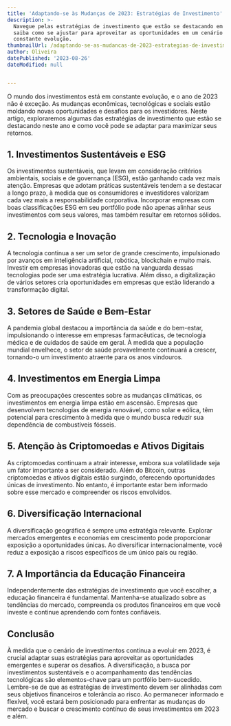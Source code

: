 ```yaml
---
title: 'Adaptando-se às Mudanças de 2023: Estratégias de Investimento'
description: >-
  Navegue pelas estratégias de investimento que estão se destacando em 2023 e
  saiba como se ajustar para aproveitar as oportunidades em um cenário em
  constante evolução.
thumbnailUrl: /adaptando-se-as-mudancas-de-2023-estrategias-de-investimento.jpg
author: Oliveira
datePublished: '2023-08-26'
dateModified: null


---
```


O mundo dos investimentos está em constante evolução, e o ano de 2023 não é exceção. As mudanças econômicas, tecnológicas e sociais estão moldando novas oportunidades e desafios para os investidores. Neste artigo, exploraremos algumas das estratégias de investimento que estão se destacando neste ano e como você pode se adaptar para maximizar seus retornos.

## **1. Investimentos Sustentáveis e ESG**

Os investimentos sustentáveis, que levam em consideração critérios ambientais, sociais e de governança (ESG), estão ganhando cada vez mais atenção. Empresas que adotam práticas sustentáveis tendem a se destacar a longo prazo, à medida que os consumidores e investidores valorizam cada vez mais a responsabilidade corporativa. Incorporar empresas com boas classificações ESG em seu portfólio pode não apenas alinhar seus investimentos com seus valores, mas também resultar em retornos sólidos.

## **2. Tecnologia e Inovação**

A tecnologia continua a ser um setor de grande crescimento, impulsionado por avanços em inteligência artificial, robótica, blockchain e muito mais. Investir em empresas inovadoras que estão na vanguarda dessas tecnologias pode ser uma estratégia lucrativa. Além disso, a digitalização de vários setores cria oportunidades em empresas que estão liderando a transformação digital.

## **3. Setores de Saúde e Bem-Estar**

A pandemia global destacou a importância da saúde e do bem-estar, impulsionando o interesse em empresas farmacêuticas, de tecnologia médica e de cuidados de saúde em geral. À medida que a população mundial envelhece, o setor de saúde provavelmente continuará a crescer, tornando-o um investimento atraente para os anos vindouros.

## **4. Investimentos em Energia Limpa**

Com as preocupações crescentes sobre as mudanças climáticas, os investimentos em energia limpa estão em ascensão. Empresas que desenvolvem tecnologias de energia renovável, como solar e eólica, têm potencial para crescimento à medida que o mundo busca reduzir sua dependência de combustíveis fósseis.

## **5. Atenção às Criptomoedas e Ativos Digitais**

As criptomoedas continuam a atrair interesse, embora sua volatilidade seja um fator importante a ser considerado. Além do Bitcoin, outras criptomoedas e ativos digitais estão surgindo, oferecendo oportunidades únicas de investimento. No entanto, é importante estar bem informado sobre esse mercado e compreender os riscos envolvidos.

## **6. Diversificação Internacional**

A diversificação geográfica é sempre uma estratégia relevante. Explorar mercados emergentes e economias em crescimento pode proporcionar exposição a oportunidades únicas. Ao diversificar internacionalmente, você reduz a exposição a riscos específicos de um único país ou região.

## **7. A Importância da Educação Financeira**

Independentemente das estratégias de investimento que você escolher, a educação financeira é fundamental. Mantenha-se atualizado sobre as tendências do mercado, compreenda os produtos financeiros em que você investe e continue aprendendo com fontes confiáveis.

## **Conclusão**

À medida que o cenário de investimentos continua a evoluir em 2023, é crucial adaptar suas estratégias para aproveitar as oportunidades emergentes e superar os desafios. A diversificação, a busca por investimentos sustentáveis e o acompanhamento das tendências tecnológicas são elementos-chave para um portfólio bem-sucedido. Lembre-se de que as estratégias de investimento devem ser alinhadas com seus objetivos financeiros e tolerância ao risco. Ao permanecer informado e flexível, você estará bem posicionado para enfrentar as mudanças do mercado e buscar o crescimento contínuo de seus investimentos em 2023 e além.
